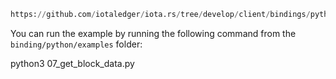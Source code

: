 ```python reference
https://github.com/iotaledger/iota.rs/tree/develop/client/bindings/python/examples/07_get_block_data.py
```

You can run the example by running the following command from the `binding/python/examples` folder:

<CodeBlock className="language-bash">
    python3 07_get_block_data.py
</CodeBlock>
